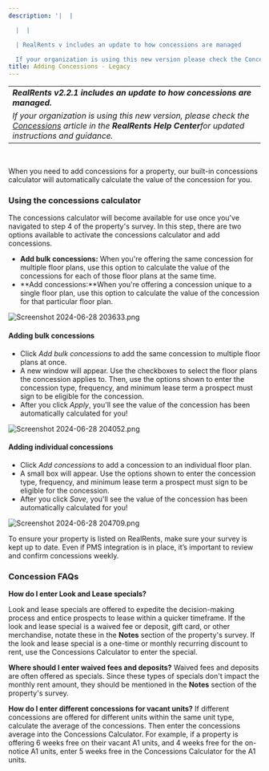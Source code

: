 ```yaml
---
description: '|  |

  |  |

  | RealRents v includes an update to how concessions are managed

  If your organization is using this new version please check the Concessionskbarticl...'
title: Adding Concessions - Legacy
---
```


|  |
| --- |
| ***RealRents v2.2.1 includes an update to how concessions are managed.***
*If your organization is using this new version, please check the [Concessions](../realrents/fees-deposits-and-concessions/how-to-update-concessions-in-realrents)* *article in the **RealRents Help Center**for updated instructions and guidance.* |


 


When you need to add concessions for a property, our built-in concessions calculator will automatically calculate the value of the concession for you. 


### Using the concessions calculator


The concessions calculator will become available for use once you've navigated to step 4 of the property's survey. In this step, there are two options available to activate the concessions calculator and add concessions. 


* **Add bulk concessions:** When you're offering the same concession for multiple floor plans, use this option to calculate the value of the concessions for each of those floor plans at the same time.
* **Add concessions:**When you're offering a concession unique to a single floor plan, use this option to calculate the value of the concession for that particular floor plan.


<Frame caption="Add and manage concessions for each floor plan in the property survey.">
  <img src="/images/radix/bd06960e631be7cec540c672495284f99990a375.png" alt="Screenshot 2024-06-28 203633.png" />
</Frame>


#### Adding bulk concessions


* Click *Add bulk concessions* to add the same concession to multiple floor plans at once.
* A new window will appear. Use the checkboxes to select the floor plans the concession applies to. Then, use the options shown to enter the concession type, frequency, and minimum lease term a prospect must sign to be eligible for the concession.
* After you click *Apply*, you'll see the value of the concession has been automatically calculated for you!


<Frame caption="Apply bulk concessions to multiple floor plans in the property management tool.">
  <img src="/images/radix/ea66738675161591a506e956b130b27c33bbae1c.png" alt="Screenshot 2024-06-28 204052.png" />
</Frame>


#### Adding individual concessions


* Click *Add concessions* to add a concession to an individual floor plan.
* A small box will appear. Use the options shown to enter the concession type, frequency, and minimum lease term a prospect must sign to be eligible for the concession.
* After you click *Save*, you'll see the value of the concession has been automatically calculated for you!


<Frame caption="Form for adding concessions to floor plans, including options for duration and lease length.">
  <img src="/images/radix/0e09a2daaf10e8b2a585718982c7b50d38d753cf.png" alt="Screenshot 2024-06-28 204709.png" />
</Frame>



To ensure your property is listed on RealRents, make sure your survey is kept up to date. Even if PMS integration is in place, it’s important to review and confirm concessions weekly.



### Concession FAQs




**How do I enter Look and Lease specials?**

Look and lease specials are offered to expedite the decision-making process and entice prospects to lease within a quicker timeframe. If the look and lease special is a waived fee or deposit, gift card, or other merchandise, notate these in the **Notes** section of the property's survey. If the look and lease special is a one-time or monthly recurring discount to rent, use the Concessions Calculator to enter the special. 





**Where should I enter waived fees and deposits?**
Waived fees and deposits are often offered as specials. Since these types of specials don't impact the monthly rent amount, they should be mentioned in the **Notes** section of the property's survey. 


**How do I enter different concessions for vacant units?**
If different concessions are offered for different units within the same unit type, calculate the average of the concessions. Then enter the concessions average into the Concessions Calculator. For example, if a property is offering 6 weeks free on their vacant A1 units, and 4 weeks free for the on-notice A1 units, enter 5 weeks free in the Concessions Calculator for the A1 units.